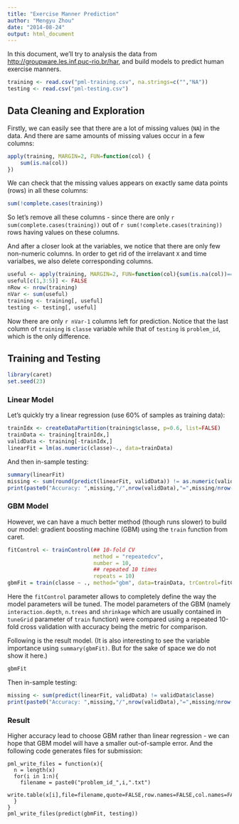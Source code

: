```yaml
---
title: "Exercise Manner Prediction"
author: "Mengyu Zhou"
date: "2014-08-24"
output: html_document
---
```


In this document, we'll try to analysis the data from <http://groupware.les.inf.puc-rio.br/har>, and build models to predict human exercise manners.
```r
training <- read.csv("pml-training.csv", na.strings=c("","NA"))
testing <- read.csv("pml-testing.csv")
```


## Data Cleaning and Exploration
Firstly, we can easily see that there are a lot of missing values (`NA`) in the data. And there are same amounts of missing values occur in a few columns:
```r
apply(training, MARGIN=2, FUN=function(col) {
    sum(is.na(col))
})
```
We can check that the missing values appears on exactly same data points (rows) in all these columns:
```r
sum(!complete.cases(training))
```
So let's remove all these columns - since there are only `r sum(complete.cases(training))` out of `r sum(!complete.cases(training))` rows having values on these columns.

And after a closer look at the variables, we notice that there are only few non-numeric columns. In order to get rid of the irrelavant `X` and time varialbes, we also delete corresponding columns.
```r
useful <- apply(training, MARGIN=2, FUN=function(col){sum(is.na(col))==0})
useful[c(1,3:5)] <- FALSE
nRow <- nrow(training)
nVar <- sum(useful)
training <- training[, useful]
testing <- testing[, useful]
```
Now there are only `r nVar-1` columns left for prediction. Notice that the last column of `training` is `classe` variable while that of `testing` is `problem_id`, which is the only difference.


## Training and Testing
```r
library(caret)
set.seed(23)
```

### Linear Model
Let's quickly try a linear regression (use 60% of samples as training data):
```r
trainIdx <- createDataPartition(training$classe, p=0.6, list=FALSE)
trainData <- training[trainIdx,]
validData <- training[-trainIdx,]
linearFit = lm(as.numeric(classe)~., data=trainData)
```
And then in-sample testing:
```r
summary(linearFit)
missing <- sum(round(predict(linearFit, validData)) != as.numeric(validData$classe))
print(paste0("Accuracy: ",missing,"/",nrow(validData),"=",missing/nrow(validData)))
```

### GBM Model
However, we can have a much better method (though runs slower) to build our model: gradient boosting machine (GBM) using the `train` function from caret.
```r
fitControl <- trainControl(## 10-fold CV
                           method = "repeatedcv",
                           number = 10,
                           ## repeated 10 times
                           repeats = 10)
gbmFit = train(classe ~ ., method="gbm", data=trainData, trControl=fitControl, verbose=FALSE)
```
Here the `fitControl` parameter allows to completely define the way the model parameters will be tuned. The model parameters of the GBM (namely `interaction.depth`, `n.trees` and `shrinkage` which are usually contained in `tuneGrid` parameter of `train` function) were compared using a repeated 10-fold cross validation with accuracy being the metric for comparison.

Following is the result model. (It is also interesting to see the variable importance using `summary(gbmFit)`. But for the sake of space we do not show it here.)
```r
gbmFit
```
Then in-sample testing:
```r
missing <- sum(predict(linearFit, validData) != validData$classe)
print(paste0("Accuracy: ",missing,"/",nrow(validData),"=",missing/nrow(validData)))
```

### Result
Higher accuracy lead to choose GBM rather than linear regression - we can hope that GBM model will have a smaller out-of-sample error. And the following code generates files for submission:
```
pml_write_files = function(x){
  n = length(x)
  for(i in 1:n){
    filename = paste0("problem_id_",i,".txt")
    write.table(x[i],file=filename,quote=FALSE,row.names=FALSE,col.names=FALSE)
  }
}
pml_write_files(predict(gbmFit, testing))
```
